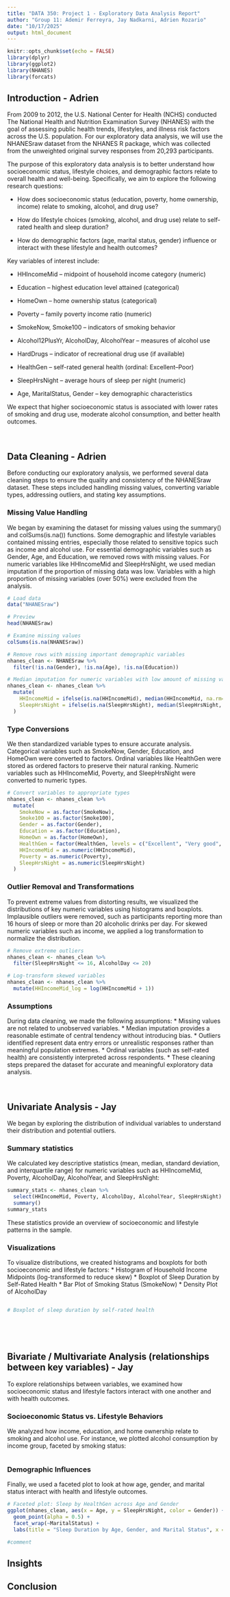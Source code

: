 ```yaml
---
title: "DATA 350: Project 1 - Exploratory Data Analysis Report"
author: "Group 11: Ademir Ferreyra, Jay Nadkarni, Adrien Rozario"
date: "10/17/2025"
output: html_document
---
```


```r
knitr::opts_chunk$set(echo = FALSE)
library(dplyr)
library(ggplot2)
library(NHANES)
library(forcats)
```
## Introduction - Adrien

From 2009 to 2012, the U.S. National Center for Health (NCHS) conducted The National Health and Nutrition Examination Survey (NHANES) with the goal of assessing public health trends, lifestyles, and illness risk factors across the U.S. population. For our exploratory data analysis, we will use the NHANESraw dataset from the NHANES R package, which was collected from the unweighted original survey responses from 20,293 participants.

The purpose of this exploratory data analysis is to better understand how socioeconomic status, lifestyle choices, and demographic factors relate to overall health and well-being. Specifically, we aim to explore the following research questions:

* How does socioeconomic status (education, poverty, home ownership, income) relate to smoking, alcohol, and drug use?

* How do lifestyle choices (smoking, alcohol, and drug use) relate to self-rated health and sleep duration?

* How do demographic factors (age, marital status, gender) influence or interact with these lifestyle and health outcomes?

Key variables of interest include:

* HHIncomeMid – midpoint of household income category (numeric)

* Education – highest education level attained (categorical)

* HomeOwn – home ownership status (categorical)

* Poverty – family poverty income ratio (numeric)

* SmokeNow, Smoke100 – indicators of smoking behavior

* Alcohol12PlusYr, AlcoholDay, AlcoholYear – measures of alcohol use

* HardDrugs – indicator of recreational drug use (if available)

* HealthGen – self-rated general health (ordinal: Excellent–Poor)

* SleepHrsNight – average hours of sleep per night (numeric)

* Age, MaritalStatus, Gender – key demographic characteristics

We expect that higher socioeconomic status is associated with lower rates of smoking and drug use, moderate alcohol consumption, and better health outcomes.

<br>

## Data Cleaning - Adrien

Before conducting our exploratory analysis, we performed several data cleaning steps to ensure the quality and consistency of the NHANESraw dataset. These steps included handling missing values, converting variable types, addressing outliers, and stating key assumptions.

### Missing Value Handling

We began by examining the dataset for missing values using the summary() and colSums(is.na()) functions. Some demographic and lifestyle variables contained missing entries, especially those related to sensitive topics such as income and alcohol use.
For essential demographic variables such as Gender, Age, and Education, we removed rows with missing values. For numeric variables like HHIncomeMid and SleepHrsNight, we used median imputation if the proportion of missing data was low. Variables with a high proportion of missing variables (over 50%) were excluded from the analysis.

```r
# Load data
data("NHANESraw")

# Preview
head(NHANESraw)

# Examine missing values
colSums(is.na(NHANESraw))

# Remove rows with missing important demographic variables
nhanes_clean <- NHANESraw %>%
  filter(!is.na(Gender), !is.na(Age), !is.na(Education))

# Median imputation for numeric variables with low amount of missing values
nhanes_clean <- nhanes_clean %>%
  mutate(
    HHIncomeMid = ifelse(is.na(HHIncomeMid), median(HHIncomeMid, na.rm=TRUE), HHIncomeMid),
    SleepHrsNight = ifelse(is.na(SleepHrsNight), median(SleepHrsNight, na.rm=TRUE), SleepHrsNight)
  )
```

### Type Conversions

We then standardized variable types to ensure accurate analysis. Categorical variables such as SmokeNow, Gender, Education, and HomeOwn were converted to factors. Ordinal variables like HealthGen were stored as ordered factors to preserve their natural ranking. Numeric variables such as HHIncomeMid, Poverty, and SleepHrsNight were converted to numeric types.

```r
# Convert variables to appropriate types
nhanes_clean <- nhanes_clean %>%
  mutate(
    SmokeNow = as.factor(SmokeNow),
    Smoke100 = as.factor(Smoke100),
    Gender = as.factor(Gender),
    Education = as.factor(Education),
    HomeOwn = as.factor(HomeOwn),
    HealthGen = factor(HealthGen, levels = c("Excellent", "Very good", "Good", "Fair", "Poor"), ordered = TRUE),
    HHIncomeMid = as.numeric(HHIncomeMid),
    Poverty = as.numeric(Poverty),
    SleepHrsNight = as.numeric(SleepHrsNight)
  )
```

### Outlier Removal and Transformations

To prevent extreme values from distorting results, we visualized the distributions of key numeric variables using histograms and boxplots. Implausible outliers were removed, such as participants reporting more than 16 hours of sleep or more than 20 alcoholic drinks per day. For skewed numeric variables such as income, we applied a log transformation to normalize the distribution.

```r
# Remove extreme outliers
nhanes_clean <- nhanes_clean %>%
  filter(SleepHrsNight <= 16, AlcoholDay <= 20)

# Log-transform skewed variables
nhanes_clean <- nhanes_clean %>%
  mutate(HHIncomeMid_log = log(HHIncomeMid + 1))
```

### Assumptions

During data cleaning, we made the following assumptions:
* Missing values are not related to unobserved variables.
* Median imputation provides a reasonable estimate of central tendency without introducing bias.
* Outliers identified represent data entry errors or unrealistic responses rather than meaningful population extremes.
* Ordinal variables (such as self-rated health) are consistently interpreted across respondents.
* These cleaning steps prepared the dataset for accurate and meaningful exploratory data analysis.

<br>

## Univariate Analysis - Jay

We began by exploring the distribution of individual variables to understand their distribution and potential outliers.

### Summary statistics

We calculated key descriptive statistics (mean, median, standard deviation, and interquartile range) for numeric variables such as HHIncomeMid, Poverty, AlcoholDay, AlcoholYear, and SleepHrsNight:

```r
summary_stats <- nhanes_clean %>%
  select(HHIncomeMid, Poverty, AlcoholDay, AlcoholYear, SleepHrsNight) %>%
  summary()
summary_stats
```
These statistics provide an overview of socioeconomic and lifestyle patterns in the sample. 

### Visualizations

To visualize distributions, we created histograms and boxplots for both socioeconomic and lifestyle factors:
* Histogram of Household Income Midpoints (log-transformed to reduce skew)
* Boxplot of Sleep Duration by Self-Rated Health
* Bar Plot of Smoking Status (SmokeNow)
* Density Plot of AlcoholDay

```r

```

```r
# Boxplot of sleep duration by self-rated health

```

```r

```

```r

```

<br>

## Bivariate / Multivariate Analysis (relationships between key variables) - Jay

To explore relationships between variables, we examined how socioeconomic status and lifestyle factors interact with one another and with health outcomes.

### Socioeconomic Status vs. Lifestyle Behaviors

We analyzed how income, education, and home ownership relate to smoking and alcohol use. For instance, we plotted alcohol consumption by income group, faceted by smoking status:

```r

```

### Demographic Influences

Finally, we used a faceted plot to look at how age, gender, and marital status interact with health and lifestyle outcomes.

```r
# Faceted plot: Sleep by HealthGen across Age and Gender
ggplot(nhanes_clean, aes(x = Age, y = SleepHrsNight, color = Gender)) +
  geom_point(alpha = 0.5) +
  facet_wrap(~MaritalStatus) +
  labs(title = "Sleep Duration by Age, Gender, and Marital Status", x = "Age", y = "Sleep Hours/Night")

#comment
```

## Insights

 
## Conclusion




